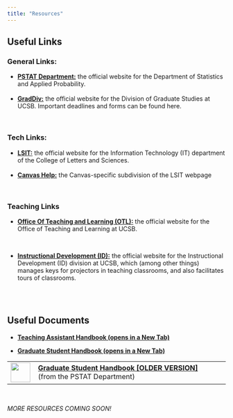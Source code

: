 ```yaml
---
title: "Resources"
---
```


## Useful Links

### General Links:

<ul>
  <li><a href = "https://pstat.ucsb.edu/" target="_blank" target="_blank"><b>PSTAT Department:</b></a> the official website for the
  Department of Statistics and Applied Probability.</li>
  <br>
  <li><a href = "https://pstat.ucsb.edu/" target="_blank"><b>GradDiv:</b></a> the official website for the
  Division of Graduate Studies at UCSB. Important deadlines and forms can be found here.</li>
</ul>


<br>

### Tech Links:


<ul>
  <li><a href = "https://www.lsit.ucsb.edu/" target="_blank"><b>LSIT:</b></a> the official website for the
  Information Technology (IT) department of the College of Letters and Sciences.</li>
  <br>
  <!-- <li><a href = "https://help.lsit.ucsb.edu/hc/en-us/categories/200007714-GauchoSpace" target="_blank"><b>Gauchospace Help:</b></a> -->
  <!-- the Gauchospace-specific subdivision of the LSIT webpage</li> -->
  <!-- <br> -->
  <li><a href = "https://help.lsit.ucsb.edu/hc/en-us/categories/5360081368475-Canvas" target="_blank"><b>Canvas Help:</b></a>
  the Canvas-specific subdivision of the LSIT webpage</li>
</ul>


<br>

### Teaching Links


<ul>
    
  <li><a href = "https://otl.ucsb.edu/" target="_blank"><b>Office Of Teaching and Learning (OTL):</b></a> the official website for the Office of Teaching and Learning at UCSB.</li>
  
  <br />
    
  <li><a href = "https://id.ucsb.edu/" target="_blank"><b>Instructional Development (ID):</b></a> the official website for the Instructional Development (ID) division at UCSB, which (among other things) manages keys for projectors in teaching classrooms, and also facilitates tours of classrooms.</li>
</ul>


<br>
<br>

## Useful Documents

-   <a href="https://carter.faculty.pstat.ucsb.edu/TAHandbook/" target="_blank">**Teaching Assistant Handbook (opens in a New Tab)**</a>

-   <a href="https://carter.faculty.pstat.ucsb.edu/_book/index.html" target="_blank">**Graduate Student Handbook (opens in a New Tab)**</a>

<table>
	<tr>
    	<td><a href="../Files/22_23_Grad_Handbook.pdf" target = "_blank"><img src = "../Images/Logos_Icons/Icons/pdf_thicker.png" width = "45"/></a></td>
    	<td width = "500" style = "padding-left: 10px"><a href="../Files/22_23_Grad_Handbook.pdf" target = "_blank"><b>Graduate Student Handbook [OLDER VERSION]</b></a><br>(from the PSTAT Department)</td>
  </tr>
</table>


\


<i>MORE RESOURCES COMING SOON!</i>
